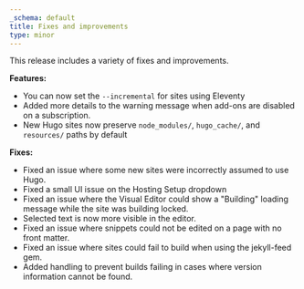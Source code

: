 ```yaml
---
_schema: default
title: Fixes and improvements
type: minor
---
```

This release includes a variety of fixes and improvements.

**Features:**

* You can now set the `--incremental` for sites using Eleventy
* Added more details to the warning message when add-ons are disabled on a subscription.
* New Hugo sites now preserve&nbsp;`node_modules/`, `hugo_cache/`, and `resources/` paths by default

**Fixes:**

* Fixed an issue where some new sites were incorrectly assumed to use Hugo.
* Fixed a small UI issue on the Hosting Setup dropdown
* Fixed an issue where the Visual Editor could show a "Building" loading message while the site was building locked.
* Selected text is now more visible in the editor.
* Fixed an issue where snippets could not be edited on a page with no front matter.
* Fixed an issue where sites could fail to build when using the jekyll-feed gem.
* Added handling to prevent builds failing in cases where version information cannot be found.